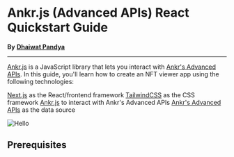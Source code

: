 
# Ankr.js (Advanced APIs) React Quickstart Guide

**By** [**Dhaiwat Pandya**](https://twitter.com/dhaiwat10)
________________

[Ankr.js](https://github.com/ankr-network/ankr.js) is a JavaScript library that lets you interact with [Ankr's Advanced APIs](https://ankr.com/advanced-api). In this guide, you'll learn how to create an NFT viewer app using the following technologies:

[Next.js](https://nextjs.org/) as the React/frontend framework
[TailwindCSS](https://tailwindcss.com/) as the CSS framework
[Ankr.js](https://github.com/ankr-network/ankr.js) to interact with Ankr's Advanced APIs
[Ankr's Advanced APIs](https://ankr.com/advanced-api) as the data source


![Hello](../../public/Cnaoed4.png)

## Prerequisites

